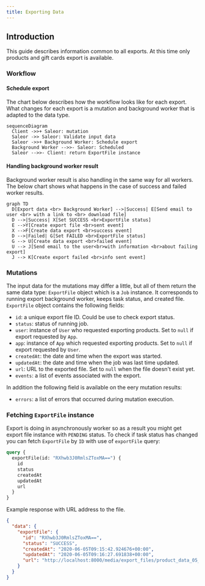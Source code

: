 ```yaml
---
title: Exporting Data
---
```


## Introduction

This guide describes information common to all exports.
At this time only products and gift cards export is available.

### Workflow

#### Schedule export

The chart below describes how the workflow looks like for each export.
What changes for each export is a mutation and background worker that is adapted to the data type.

```mermaid
sequenceDiagram
  Client ->>+ Saleor: mutation
  Saleor ->> Saleor: Validate input data
  Saleor ->>+ Background Worker: Schedule export
  Background Worker -->>- Saleor: Scheduled
  Saleor -->>- Client: return ExportFile instance
```

#### Handling background worker result

Background worker result is also handling in the same way for all workers.
The below chart shows what happens in the case of success and failed worker results.

```mermaid
graph TD
  D[Export data <br> Background Worker] -->|Success| E[Send email to user <br> with a link to <br> download file]
  D -->|Success| X[Set SUCCESS <br>ExportFile status]
  E -->Y[Create export file <br>sent event]
  X -->F[Create data export <br>success event]
  D -->|Failed| G[Set FAILED <br>ExportFile status]
  G --> U[Create data export <br>failed event]
  U --> J[Send email to the user<br>with information <br>about failing export]
  J --> K[Create export failed <br>info sent event]
```

### Mutations

The input data for the mutations may differ a little, but all of them return the same
data type: `ExportFile` object which is a `Job` instance.
It corresponds to running export background worker, keeps task status, and created file.
`ExportFile` object contains the following fields:

- `id`: a unique export file ID. Could be use to check export status.
- `status`: status of running job.
- `user`: instance of `User` who requested exporting products.
  Set to `null` if export requested by `App`.
- `app`: instance of `App` which requested exporting products.
  Set to `null` if export requested by `User`.
- `createdAt`: the date and time when the export was started.
- `updatedAt`: the date and time when the job was last time updated.
- `url`: URL to the exported file. Set to `null` when the file doesn't exist yet.
- `events`: a list of events associated with the export.

In addition the following field is available on the eery mutation results:

- `errors`: a list of errors that occurred during mutation execution.

### Fetching `ExportFile` instance

Export is doing in asynchronously worker so as a result you might get export file instance
with `PENDING` status. To check if task status has changed you can fetch `ExportFile`
by `ID` with use of `exportFile` query:

```graphql {2}
query {
  exportFile(id: "RXhwb3J0RmlsZToxMA==") {
    id
    status
    createdAt
    updatedAt
    url
  }
}
```

Example response with URL address to the file.

```json
{
  "data": {
    "exportFile": {
      "id": "RXhwb3J0RmlsZToxMA==",
      "status": "SUCCESS",
      "createdAt": "2020-06-05T09:15:42.924676+00:00",
      "updatedAt": "2020-06-05T09:16:27.691838+00:00",
      "url": "http://localhost:8000/media/export_files/product_data_05_06_2020.csv"
    }
  }
}
```
